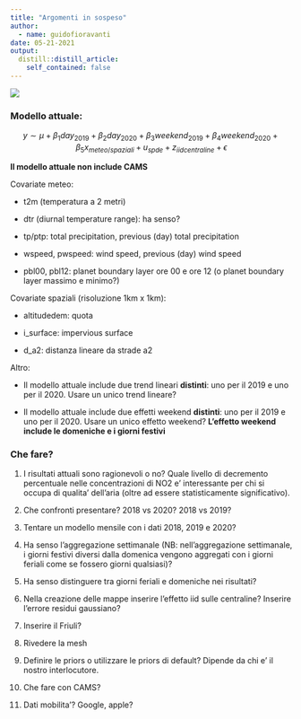 ```yaml
---
title: "Argomenti in sospeso"
author:
  - name: guidofioravanti
date: 05-21-2021
output:
  distill::distill_article:
    self_contained: false
---
```



![](./chefare.png) 

### Modello attuale:

$$y \sim \mu+\beta_{1} day_{2019}+\beta_{2} day_{2020}+\beta_{3} weekend_{2019}+\beta_{4} weekend_{2020}+\beta_{5} x_{ meteo/spaziali}+u_{spde}+z_{iidcentraline}+\epsilon$$

**Il modello attuale non include CAMS**

Covariate meteo:

- t2m (temperatura a 2 metri)

- dtr (diurnal temperature range): ha senso?

- tp/ptp: total precipitation, previous (day) total precipitation

- wspeed, pwspeed: wind speed, previous (day) wind speed

- pbl00, pbl12: planet boundary layer ore 00 e ore 12 (o planet boundary layer massimo e minimo?)

Covariate spaziali (risoluzione 1km x 1km):

- altitudedem: quota

- i_surface: impervious surface

- d_a2: distanza lineare da strade a2 

Altro:

- Il modello attuale include due trend lineari **distinti**: uno per il 2019 e uno per il 2020. Usare un unico trend lineare?

- Il modello attuale include due effetti weekend **distinti**: uno per il 2019 e uno per il 2020. Usare un unico effetto weekend? **L'effetto weekend include le domeniche e i giorni festivi**

### Che fare?

1. I risultati attuali sono ragionevoli o no? Quale livello di decremento percentuale nelle concentrazioni di NO2 e' interessante per chi si occupa di qualita' dell'aria (oltre ad essere statisticamente significativo).

2. Che confronti presentare? 2018 vs 2020? 2018 vs 2019? 

3. Tentare un modello mensile con i dati 2018, 2019 e 2020?

4. Ha senso l'aggregazione settimanale (NB: nell'aggregazione settimanale, i giorni festivi diversi dalla domenica vengono aggregati con i giorni feriali come se fossero giorni qualsiasi)?

5. Ha senso distinguere tra giorni feriali e domeniche nei risultati?

6. Nella creazione delle mappe inserire l'effetto iid sulle centraline? Inserire l'errore residui gaussiano?

7. Inserire il Friuli?

8. Rivedere la mesh

9. Definire le priors o utilizzare le priors di default? Dipende da chi e' il nostro interlocutore.

10. Che fare con CAMS?

11. Dati mobilita'? Google, apple?



